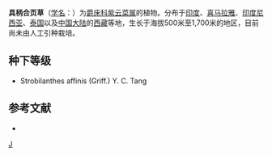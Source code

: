{{Speciesbox 
| taxon = Strobilanthes petiolaris 
| authority = (Nees) Bremek.
}}

'''具柄合页草'''（[[学名|学名]]：{{lang|la|''Strobilanthes petiolaris''}}）为[[爵床科|爵床科]][[紫云菜属|紫云菜属]]的植物。分布于[[印度|印度]]、[[喜马拉雅|喜马拉雅]]、[[印度尼西亚|印度尼西亚]]、[[泰国|泰国]]以及[[中国大陆|中国大陆]]的[[西藏|西藏]]等地，生长于海拔500米至1,700米的地区，目前尚未由人工引种栽培。

== 种下等级 ==
* Strobilanthes affinis (Griff.) Y. C. Tang

== 参考文献 ==
<div class="references-small">
* {{cite web| url =http://www.bioinfo.cn/db05/KmzwSpecies.php?action=view&id=326| title =具柄合页草| work =《中国高等植物数据库全库》| publisher =中国科学院微生物研究所| author =昆明植物研究所| accessdate =2009-02-21| deadurl =yes| archiveurl =https://web.archive.org/web/20160305004931/http://www.bioinfo.cn/db05/KmzwSpecies.php?action=view&id=326| archivedate =2016-03-05}}
</div>
{{Taxonbar|from=Q10894562}}

[[Category:马蓝属|J]]


{{植物小作品}}